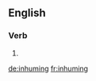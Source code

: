 ==English==

===Verb===
{{head|en|present participle}}

# {{present participle of|inhume|lang=en|nocat=1}}

[[de:inhuming]]
[[fr:inhuming]]